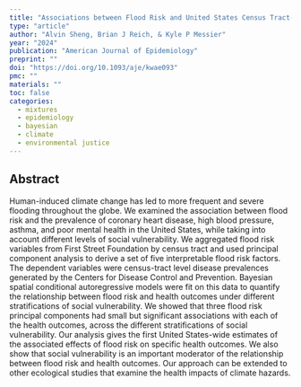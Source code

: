```yaml
---
title: "Associations between Flood Risk and United States Census Tract-Level Health Outcomes"
type: "article"
author: "Alvin Sheng, Brian J Reich, & Kyle P Messier"
year: "2024"
publication: "American Journal of Epidemiology"
preprint: ""
doi: "https://doi.org/10.1093/aje/kwae093"
pmc: ""
materials: ""
toc: false
categories:
  - mixtures
  - epidemiology
  - bayesian
  - climate
  - environmental justice
---
```


## Abstract

Human-induced climate change has led to more frequent and severe flooding throughout the globe. We examined the association between flood risk and the prevalence of coronary heart disease, high blood pressure, asthma, and poor mental health in the United States, while taking into account different levels of social vulnerability. We aggregated flood risk variables from First Street Foundation by census tract and used principal component analysis to derive a set of five interpretable flood risk factors. The dependent variables were census-tract level disease prevalences generated by the Centers for Disease Control and Prevention. Bayesian spatial conditional autoregressive models were fit on this data to quantify the relationship between flood risk and health outcomes under different stratifications of social vulnerability. We showed that three flood risk principal components had small but significant associations with each of the health outcomes, across the different stratifications of social vulnerability. Our analysis gives the first United States-wide estimates of the associated effects of flood risk on specific health outcomes. We also show that social vulnerability is an important moderator of the relationship between flood risk and health outcomes. Our approach can be extended to other ecological studies that examine the health impacts of climate hazards.
